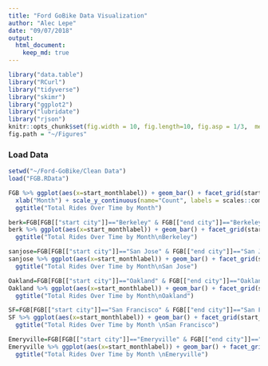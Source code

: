 ```yaml
---
title: "Ford GoBike Data Visualization"
author: "Alec Lepe"
date: "09/07/2018"
output: 
  html_document:
    keep_md: true
---
```


```r
library("data.table")
library("RCurl")
library("tidyverse")
library("skimr")
library("ggplot2")
library("lubridate")
library("rjson")
knitr::opts_chunk$set(fig.width = 10, fig.length=10, fig.asp = 1/3,  message=FALSE)
fig.path = "~/Figures"
```
### Load Data
```r
setwd("~/Ford-GoBike/Clean Data")
load("FGB.RData")
```
```r
FGB %>% ggplot(aes(x=start_monthlabel)) + geom_bar() + facet_grid(start_year ~ .) + 
  xlab("Month") + scale_y_continuous(name="Count", labels = scales::comma) +
  ggtitle("Total Rides Over Time by Month")
```

```r
berk=FGB[FGB[["start city"]]=="Berkeley" & FGB[["end city"]]=="Berkeley",]
berk %>% ggplot(aes(x=start_monthlabel)) + geom_bar() + facet_grid(start_year ~ .) +xlab("Month") + scale_y_continuous(name="Count", labels = scales::comma) +
  ggtitle("Total Rides Over Time by Month\nBerkeley")
```
```r
sanjose=FGB[FGB[["start city"]]=="San Jose" & FGB[["end city"]]=="San Jose",]
sanjose %>% ggplot(aes(x=start_monthlabel)) + geom_bar() + facet_grid(start_year ~ .) +xlab("Month") + scale_y_continuous(name="Count", labels = scales::comma) +
  ggtitle("Total Rides Over Time by Month\nSan Jose")
```
```r
Oakland=FGB[FGB[["start city"]]=="Oakland" & FGB[["end city"]]=="Oakland",]
Oakland %>% ggplot(aes(x=start_monthlabel)) + geom_bar() + facet_grid(start_year ~ .) +xlab("Month") + scale_y_continuous(name="Count", labels = scales::comma) +
  ggtitle("Total Rides Over Time by Month\nOakland")
```
```r
SF=FGB[FGB[["start city"]]=="San Francisco" & FGB[["end city"]]=="San Francisco",]
SF %>% ggplot(aes(x=start_monthlabel)) + geom_bar() + facet_grid(start_year ~ .) +xlab("Month") + scale_y_continuous(name="Count", labels = scales::comma) +
  ggtitle("Total Rides Over Time by Month \nSan Francisco")
```
```r
Emeryville=FGB[FGB[["start city"]]=="Emeryville" & FGB[["end city"]]=="Emeryville",]
Emeryville %>% ggplot(aes(x=start_monthlabel)) + geom_bar() + facet_grid(start_year ~ .) +xlab("Month") + scale_y_continuous(name="Count", labels = scales::comma) +
  ggtitle("Total Rides Over Time by Month \nEmeryville")
```